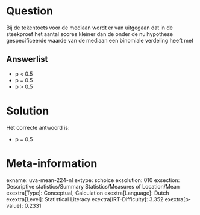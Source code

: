 Question
========

Bij de tekentoets voor de mediaan wordt er van uitgegaan dat in de
steekproef het aantal scores kleiner dan de onder de nulhypothese
gespecificeerde waarde van de mediaan een binomiale verdeling heeft met


Answerlist
----------

* p < 0.5
* p = 0.5
* p > 0.5

Solution
========

Het correcte antwoord is: 

* p = 0.5

Meta-information
================
exname: uva-mean-224-nl
extype: schoice
exsolution: 010
exsection: Descriptive statistics/Summary Statistics/Measures of Location/Mean
exextra[Type]: Conceptual, Calculation
exextra[Language]: Dutch
exextra[Level]: Statistical Literacy
exextra[IRT-Difficulty]: 3.352
exextra[p-value]: 0.2331
